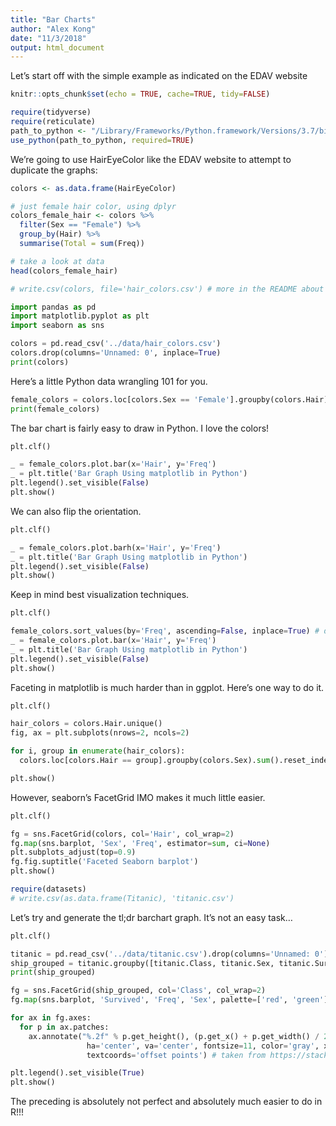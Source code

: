 ```yaml
---
title: "Bar Charts"
author: "Alex Kong"
date: "11/3/2018"
output: html_document
---
```


Let's start off with the simple example as indicated on the EDAV website

```r
knitr::opts_chunk$set(echo = TRUE, cache=TRUE, tidy=FALSE)
```

```r
require(tidyverse)
require(reticulate)
path_to_python <- "/Library/Frameworks/Python.framework/Versions/3.7/bin/python3"
use_python(path_to_python, required=TRUE)
```

We're going to use HairEyeColor like the EDAV website to attempt to duplicate the graphs:

```r
colors <- as.data.frame(HairEyeColor)

# just female hair color, using dplyr
colors_female_hair <- colors %>%
  filter(Sex == "Female") %>%
  group_by(Hair) %>%
  summarise(Total = sum(Freq))

# take a look at data
head(colors_female_hair)

# write.csv(colors, file='hair_colors.csv') # more in the README about why I've done it this way
```

```python
import pandas as pd
import matplotlib.pyplot as plt
import seaborn as sns

colors = pd.read_csv('../data/hair_colors.csv')
colors.drop(columns='Unnamed: 0', inplace=True)
print(colors)
```

Here's a little Python data wrangling 101 for you.

```python
female_colors = colors.loc[colors.Sex == 'Female'].groupby(colors.Hair).sum().reset_index()
print(female_colors)
```

The bar chart is fairly easy to draw in Python. I love the colors!

```python
plt.clf()

_ = female_colors.plot.bar(x='Hair', y='Freq')
_ = plt.title('Bar Graph Using matplotlib in Python')
plt.legend().set_visible(False)
plt.show()
```

We can also flip the orientation.

```python
plt.clf()

_ = female_colors.plot.barh(x='Hair', y='Freq')
_ = plt.title('Bar Graph Using matplotlib in Python')
plt.legend().set_visible(False)
plt.show()
```

Keep in mind best visualization techniques.

```python
plt.clf()

female_colors.sort_values(by='Freq', ascending=False, inplace=True) # dealing with nominal categories, so sort by descending value
_ = female_colors.plot.bar(x='Hair', y='Freq')
_ = plt.title('Bar Graph Using matplotlib in Python')
plt.legend().set_visible(False)
plt.show()
```

Faceting in matplotlib is much harder than in ggplot. Here's one way to do it.

```python
plt.clf()

hair_colors = colors.Hair.unique()
fig, ax = plt.subplots(nrows=2, ncols=2)

for i, group in enumerate(hair_colors):
  colors.loc[colors.Hair == group].groupby(colors.Sex).sum().reset_index().plot.bar(x='Sex', y='Freq', ax=ax[i // 2][i % 2])

plt.show()
```

However, seaborn's FacetGrid IMO makes it much little easier.

```python
plt.clf()

fg = sns.FacetGrid(colors, col='Hair', col_wrap=2)
fg.map(sns.barplot, 'Sex', 'Freq', estimator=sum, ci=None)
plt.subplots_adjust(top=0.9)
fg.fig.suptitle('Faceted Seaborn barplot')
plt.show()
```

```r
require(datasets)
# write.csv(as.data.frame(Titanic), 'titanic.csv')
```

Let's try and generate the tl;dr barchart graph. It's not an easy task...

```python
plt.clf()

titanic = pd.read_csv('../data/titanic.csv').drop(columns='Unnamed: 0')
ship_grouped = titanic.groupby([titanic.Class, titanic.Sex, titanic.Survived]).sum().reset_index()
print(ship_grouped)

fg = sns.FacetGrid(ship_grouped, col='Class', col_wrap=2)
fg.map(sns.barplot, 'Survived', 'Freq', 'Sex', palette=['red', 'green'], estimator=sum, ci=None)

for ax in fg.axes:
  for p in ax.patches:
    ax.annotate("%.2f" % p.get_height(), (p.get_x() + p.get_width() / 2., p.get_height()),
                 ha='center', va='center', fontsize=11, color='gray', xytext=(0, 8),
                 textcoords='offset points') # taken from https://stackoverflow.com/questions/45946970/displaying-of-values-on-barchart

plt.legend().set_visible(True)
plt.show()
```

The preceding is absolutely not perfect and absolutely much easier to do in R!!!
